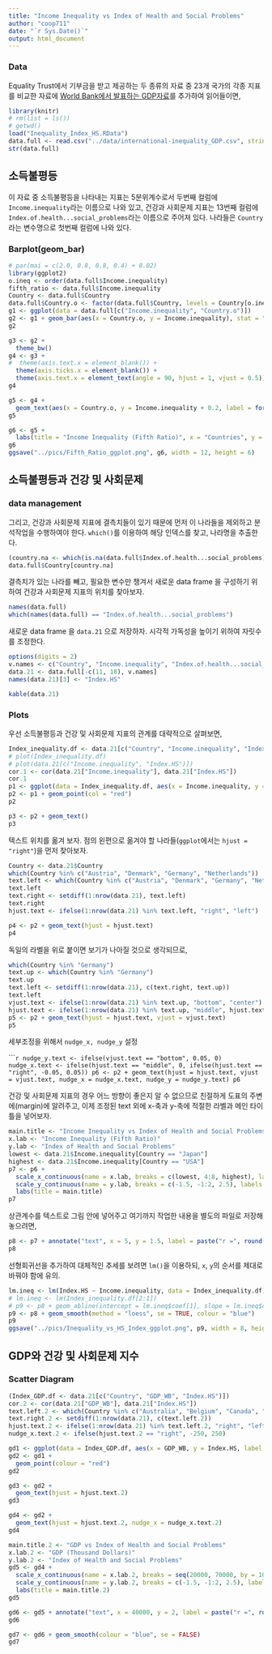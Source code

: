 ```yaml
---
title: "Income Inequality vs Index of Health and Social Problems"
author: "coop711"
date: "`r Sys.Date()`"
output: html_document
---
```


<!--
### Data Preparation

`xlsx` package는 Excel 자료를 다루는 데 매우 유용한데, `read.xlsx(filename, n)`의 구조로 되어 있으며, 여기서 `n`은 엑셀 시트의 번호이다.

```r
# install.packages("xlsx", repos = "https://cran.rstudio.com")
library(xlsx)
```
-->

### Data

Equality Trust에서 기부금을 받고 제공하는 두 종류의 자료 중 23개 국가의 각종 지표를 비교한 자료에 [World Bank에서 발표하는 GDP자료](https://en.wikipedia.org/wiki/List_of_countries_by_GDP_(PPP)_per_capita)를 추가하여 읽어들이면,

```r
library(knitr)
# rm(list = ls())
# getwd()
load("Inequality_Index_HS.RData")
data.full <- read.csv("../data/international-inequality_GDP.csv", stringsAsFactors = FALSE)
str(data.full)
```

## 소득불평등

이 자료 중 소득불평등을 나타내는 지표는 5분위계수로서 두번째 컬럼에 `Income.inequality`라는 이름으로 나와 있고, 건강과 사회문제 지표는 13번째 컬럼에 `Index.of.health...social_problems`라는 이름으로 주어져 있다. 나라들은 `Country`라는 변수명으로 첫번째 컬럼에 나와 있다. 

### Barplot(geom_bar)

```r
# par(mai = c(2.0, 0.8, 0.8, 0.4) + 0.02)
library(ggplot2)
o.ineq <- order(data.full$Income.inequality)
fifth_ratio <- data.full$Income.inequality
Country <- data.full$Country
data.full$Country.o <- factor(data.full$Country, levels = Country[o.ineq])
g1 <- ggplot(data = data.full[c("Income.inequality", "Country.o")]) 
g2 <- g1 + geom_bar(aes(x = Country.o, y = Income.inequality), stat = "identity", width = 0.8, fill = rev(rainbow(23, start = 0, end = 2/3)))
g2
```

<P style = "page-break-before:always">

```r
g3 <- g2 + 
  theme_bw()
g4 <- g3 + 
#  theme(axis.text.x = element_blank()) + 
  theme(axis.ticks.x = element_blank()) +
  theme(axis.text.x = element_text(angle = 90, hjust = 1, vjust = 0.5))
g4
```

<P style = "page-break-before:always">

```r
g5 <- g4 +
  geom_text(aes(x = Country.o, y = Income.inequality + 0.2, label = format(Income.inequality, digits = 3))) 
g5
```

<P style = "page-break-before:always">

```r
g6 <- g5 +
  labs(title = "Income Inequality (Fifth Ratio)", x = "Countries", y = "Fifth Ratio")
g6
ggsave("../pics/Fifth_Ratio_ggplot.png", g6, width = 12, height = 6)
```

<P style = "page-break-before:always">

## 소득불평등과 건강 및 사회문제

### data management

그리고, 건강과 사회문제 지표에 결측치들이 있기 때문에 먼저 이 나라들을 제외하고 분석작업을 수행하여야 한다.
`which()`를 이용하여 해당 인덱스를 찾고, 나라명을 추출한다.

```r
(country.na <- which(is.na(data.full$Index.of.health...social_problems)))
data.full$Country[country.na]
```

결측치가 있는 나라를 빼고, 필요한 변수만 챙겨서 새로운 data frame 을 구성하기 위하여 건강과 사회문제 지표의 위치를 찾아보자.

```r
names(data.full)
which(names(data.full) == "Index.of.health...social_problems")
```

새로운 data frame 을 `data.21` 으로 저장하자. 시각적 가독성을 높이기 위하여 자릿수를 조정한다.

```r
options(digits = 2)
v.names <- c("Country", "Income.inequality", "Index.of.health...social_problems", "GDP_WB")
data.21 <- data.full[-c(11, 18), v.names]
names(data.21)[3] <- "Index.HS"
```

<P style = "page-break-before:always">

```r
kable(data.21)
```

<P style = "page-break-before:always">

### Plots

우선 소득불평등과 건강 및 사회문제 지표의 관계를 대략적으로 살펴보면,

```r
Index_inequality.df <- data.21[c("Country", "Income.inequality", "Index.HS")]
# plot(Index_inequality.df)
# plot(data.21[c("Income.inequality", "Index.HS")])
cor.1 <- cor(data.21["Income.inequality"], data.21["Index.HS"])
cor.1
p1 <- ggplot(data = Index_inequality.df, aes(x = Income.inequality, y = Index.HS, label = Country)) + theme_bw()
p2 <- p1 + geom_point(col = "red")
p2
```

<P style = "page-break-before:always">

```r
p3 <- p2 + geom_text()
p3
```

텍스트 위치를 옮겨 보자. 점의 왼편으로 옮겨야 할 나라들(`ggplot`에서는 `hjust = "right"`)을 먼저 찾아보자.

```r
Country <- data.21$Country
which(Country %in% c("Austria", "Denmark", "Germany", "Netherlands"))
text.left <- which(Country %in% c("Austria", "Denmark", "Germany", "Netherlands"))
text.left
text.right <- setdiff(1:nrow(data.21), text.left)
text.right
hjust.text <- ifelse(1:nrow(data.21) %in% text.left, "right", "left")
```

<P style = "page-break-before:always">

```r
p4 <- p2 + geom_text(hjust = hjust.text)
p4
```

<P style = "page-break-before:always">

독일의 라벨을 위로 붙이면 보기가 나아질 것으로 생각되므로,

```r
which(Country %in% "Germany")
text.up <- which(Country %in% "Germany")
text.up
text.left <- setdiff(1:nrow(data.21), c(text.right, text.up))
text.left
vjust.text <- ifelse(1:nrow(data.21) %in% text.up, "bottom", "center")
hjust.text <- ifelse(1:nrow(data.21) %in% text.up, "middle", hjust.text)
p5 <- p2 + geom_text(hjust = hjust.text, vjust = vjust.text)
p5
```

<P style = "page-break-before:always">

세부조정을 위해서 `nudge_x, nudge_y` 설정

``````r
nudge_y.text <- ifelse(vjust.text == "bottom", 0.05, 0)
nudge_x.text <- ifelse(hjust.text == "middle", 0, ifelse(hjust.text == "right", -0.05, 0.05))
p6 <- p2 + geom_text(hjust = hjust.text, vjust = vjust.text, nudge_x = nudge_x.text, nudge_y = nudge_y.text)
p6
```

<P style = "page-break-before:always">

건강 및 사회문제 지표의 경우 어느 방향이 좋은지 알 수 없으므로 친절하게 도표의 주변에(margin)에 알려주고,
이제 조정된 text 외에 x-축과 y-축에 적절한 라벨과 메인 타이틀을 넣어보자.

```r
main.title <- "Income Inequality vs Index of Health and Social Problems" 
x.lab <- "Income Inequality (Fifth Ratio)"
y.lab <- "Index of Health and Social Problems"
lowest <- data.21$Income.inequality[Country == "Japan"]
highest <- data.21$Income.inequality[Country == "USA"]
p7 <- p6 +
  scale_x_continuous(name = x.lab, breaks = c(lowest, 4:8, highest), labels = c(lowest, 4:8, highest), limits = c(3, 9)) +
  scale_y_continuous(name = y.lab, breaks = c(-1.5, -1:2, 2.5), labels = c(expression("Better" %down% ""), -1:2, expression("Worse" %up% "")), limits = c(-1.5, 2.5)) +
  labs(title = main.title)
p7
```

<P style = "page-break-before:always">

상관계수를 텍스트로 그림 안에 넣어주고 여기까지 작업한 내용을 별도의 파일로 저장해 놓으려면,

```r
p8 <- p7 + annotate("text", x = 5, y = 1.5, label = paste("r =", round(cor.1, digits = 2)), size = 5)
p8
```

<P style = "page-break-before:always">

선형회귀선을 추가하여 대체적인 추세를 보려면 `lm()`을 이용하되, `x`, `y`의 순서를 제대로 바꿔야 함에 유의.

```r
lm.ineq <- lm(Index.HS ~ Income.inequality, data = Index_inequality.df)
# lm.ineq <- lm(Index_inequality.df[2:1])
# p9 <- p8 + geom_abline(intercept = lm.ineq$coef[1], slope = lm.ineq$coef[2], colour = "blue")
p9 <- p8 + geom_smooth(method = "loess", se = TRUE, colour = "blue")
p9
ggsave("../pics/Inequality_vs_HS_Index_ggplot.png", p9, width = 8, height = 6)
```

<P style = "page-break-before:always">

## GDP와 건강 및 사회문제 지수

### Scatter Diagram

```r
(Index_GDP.df <- data.21[c("Country", "GDP_WB", "Index.HS")])
cor.2 <- cor(data.21["GDP_WB"], data.21["Index.HS"])
text.left.2 <- which(Country %in% c("Australia", "Belgium", "Canada", "France"))
text.right.2 <- setdiff(1:nrow(data.21), c(text.left.2))
hjust.text.2 <- ifelse(1:nrow(data.21) %in% text.left.2, "right", "left")
nudge_x.text.2 <- ifelse(hjust.text.2 == "right", -250, 250)
```

<P style = "page-break-before:always">

```r
gd1 <- ggplot(data = Index_GDP.df, aes(x = GDP_WB, y = Index.HS, label = Country)) + theme_bw()
gd2 <- gd1 + 
  geom_point(colour = "red")
gd2
```

<P style = "page-break-before:always">

```r
gd3 <- gd2 + 
  geom_text(hjust = hjust.text.2)
gd3
```

<P style = "page-break-before:always">

```r
gd4 <- gd2 + 
  geom_text(hjust = hjust.text.2, nudge_x = nudge_x.text.2)
gd4
```

<P style = "page-break-before:always">

```r
main.title.2 <- "GDP vs Index of Health and Social Problems"
x.lab.2 <- "GDP (Thousand Dollars)"
y.lab.2 <- "Index of Health and Social Problems"
gd5 <- gd4 + 
  scale_x_continuous(name = x.lab.2, breaks = seq(20000, 70000, by = 10000), labels = seq(20, 70, by = 10), limits = c(20000, 70000)) +
  scale_y_continuous(name = y.lab.2, breaks = c(-1.5, -1:2, 2.5), labels = c(expression("Better" %down% ""), -1:2, expression("Worse" %up% "")), limits = c(-1.5, 2.5)) + 
  labs(title = main.title.2)
gd5
```

<P style = "page-break-before:always">

```r
gd6 <- gd5 + annotate("text", x = 40000, y = 2, label = paste("r =", round(cor.2, digits = 2)), size = 5)
gd6
```

<P style = "page-break-before:always">

```r
gd7 <- gd6 + geom_smooth(colour = "blue", se = FALSE)
gd7
```

<!--
### 미국의 경우

```r
data.usa <- read.xlsx("../data/USA-inequality.xls", 1, stringsAsFactors = FALSE)
str(data.usa)
```

당장 필요한 변수들만 모아서 data frame으로 재구성한다. 변수명 설정에 유의한다.

```r
data.usa.1 <- data.frame(Gini = data.usa$Income.Inequality,  HS.index = data.usa$Index.of.health...social.problems)
str(data.usa.1)
Gini <- data.usa.1$Gini
State <- data.usa$State
Abb <- data.usa$State.Abbrev
options(digits = 3)
kable(data.frame(State = State, State.Abb = Abb, data.usa.1))
```

주별 Gini계수를 `barplot()`으로 비교해 보자. 전부 0.4는 넘고 0.5는 넘지 않기 때문에 차이를 살피기 위해서 y축의 범위(`ylim = `)를 조정하였다. 이때 `xpd = FALSE`가 어떤 역할을 하는지 잘 알아두자.

```r
par(mai = c(2.0, 0.8, 0.8, 0.4) + 0.2)
o.Gini <- order(Gini)
b.Gini <- barplot(Gini[o.Gini], names.arg = State[o.Gini], col = rev(rainbow(50, start = 0, end = 4/6)), ylim = c(0.3, 0.52), xpd = FALSE, las = 2)
text(x = b.Gini[c(1, 25, 50)], y = Gini[o.Gini][c(1, 25, 50)] + 0.01, labels = format(Gini[o.Gini][c(1, 25, 50)], digits = 3))
title(main = "Gini Coefficients of United States")
```

간단한 산점도를 그리고, 추가 작업을 생각한다.

```r
plot(data.usa.1)
```

x-축과 y-축의 범위를 설정하고, `pch = 20`으로 다시 그린다.

```r
plot(data.usa.1, pch = 20, xlim = c(0.39, 0.51), ylim = c(-1.5, 2.0))
```

각 주의 약칭을 새겨넣는다.

```r
plot(data.usa.1, pch = 20, xlim = c(0.39, 0.51), ylim = c(-1.5, 2.0))
text(data.usa.1, labels = Abb, pos = 4)
```

겹쳐보이는 주의 약칭들로부터 인덱스를 추출한다.

```r
which(Abb %in% c("VT", "ME", "NE", "WA", "VA", "HI", "RI", "SC", "AR", "NC", "GA", "KY"))
```

점 왼쪽에 약칭을 넣을 주들의 인덱스를 저장한다. 나머지 인덱스는 오른쪽에 넣을 것으로 따로 저장한다.

```r
text.left.us <- which(Abb %in% c("VT", "ME", "NE", "WA", "VA", "HI", "RI", "SC", "AR", "NC", "GA", "KY"))
text.right.us <- setdiff(1:nrow(data.usa.1), text.left.us)
pos.text.us <- ifelse(1:nrow(data.usa.1) %in% text.left.us, 2, 4)
```

왼쪽, 오른쪽 위치를 조정한 주 약칭을 다시 넣는다.

```r
plot(data.usa.1, pch = 20, col = "red", xlim = c(0.39, 0.51), ylim = c(-1.5, 2.0))
text(data.usa.1, labels = Abb, pos = pos.text.us)
```

점 아래에 약칭을 넣을 주들의 인덱스를 찾는다. 왼쪽 인덱스, 오른쪽 인덱스에서 조정한다.

```r
text.down.us <- which(Abb %in% c("WA", "AR", "GA", "MN"))
which(text.left.us %in% text.down.us)
text.left.us <- setdiff(text.left.us, text.down.us)
text.right.us <- setdiff(text.right.us, text.down.us)
pos.text.us <- ifelse(1:nrow(data.usa.1) %in% text.down.us, 1, ifelse(1:nrow(data.usa.1) %in% text.left.us, 2, 4))
```

약칭 위치를 아래로 조정한 산점도를 다시 그린다.

```r
plot(data.usa.1, pch = 20, col = "red", xlim = c(0.39, 0.51), ylim = c(-1.5, 2.0))
text(data.usa.1, labels = Abb, pos = pos.text.us)
```

상관계수를 추가한다.

```r
plot(data.usa.1, pch = 20, col = "red", xlim = c(0.39, 0.51), ylim = c(-1.5, 2.0))
text(data.usa.1, labels = Abb, pos = pos.text.us)
cor.us <- cor(data.usa.1$HS.index, data.usa.1$Gini)
text(x = 0.42, y = 1.5, labels = paste("r =", round(cor.us, digits = 2)), col = "red", cex = 1.2)
```

단순회귀선을 추가한다.

```r
plot(data.usa.1, pch = 20, col = "red", xlim = c(0.39, 0.51), ylim = c(-1.5, 2.0))
text(data.usa.1, labels = Abb, pos = pos.text.us)
text(x = 0.42, y = 1.5, labels = paste("r =", round(cor.us, digits = 2)), col = "red", cex = 1.2)
# lm.ineq.us <- lm(HS.index ~ Gini, data = data.usa.1)
lm.ineq.us <- lm(data.usa.1[2:1])
abline(lm.ineq.us$coef, col = "blue")
# abline(lm(HS.index ~ Gini, data = data.usa.1)$coef)
```

주제목을 추가하고, `xlab`, `ylab`을 수정한다. 수직축의 의미를 명확히 한다.

```r
plot(data.usa.1, pch = 20, col = "red", xlim = c(0.39, 0.51), ylim = c(-1.5, 2.0), ann = FALSE)
text(data.usa.1, labels = Abb, pos = pos.text.us)
text(x = 0.42, y = 1.5, labels = paste("r =", round(cor.us, digits = 2)), col = "red", cex = 1.2)
abline(lm.ineq.us$coef, col = "blue")
mtext(c("Better", "Worse"), side = 2, at = c(-1.8, 2.3), las = 1)
main.title.us <- "Income Inequality vs Health and Social Index (USA)"
x.lab.us <- "Gini Coefficients"
y.lab.us <- "Index of Health and Social Problems"
title(main = main.title.us, xlab = x.lab.us, ylab = y.lab.us)
```
-->


<!--
```r
# ls()
save.image(file = "Inequality_Index_HS.rda")
```
-->









